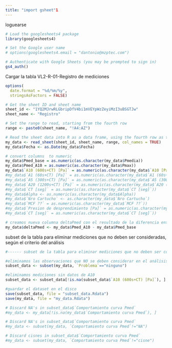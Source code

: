 ```yaml
---
title: "import gsheet"1
---
```


loguearse
```r
# Load the googlesheets4 package
library(googlesheets4)

# Set the Google user name
# options(googlesheets4.email = "dantonio@mzptec.com")

# Authenticate with Google Sheets (you may be prompted to sign in)
gs4_auth()

```

Cargar la tabla VL2-R-01-Registro de mediciones
```r
options(
  date.format = "%d/%m/%y",
  stringsAsFactors = FALSE)

# Get the sheet ID and sheet name
sheet_id <- "1YQ2MJrwRLGbripDfV4bi1mVEYpWzZeyiMzI3uBSGTJw"
sheet_name <- "Registro"

# Set the range to read, starting from the fourth row
range <- paste0(sheet_name, "!A4:AZ")

# Read the sheet data into R as a data frame, using the fourth row as the column names
my_data <- read_sheet(sheet_id, sheet_name, range, col_names = TRUE)
my_data$Fecha <- as.Date(my_data$Fecha)

# convert columns  to numeric
my_data$Pmed_base = as.numeric(as.character(my_data$Pmedia))
my_data$Pmed_A10 = as.numeric(as.character(my_data$Pmax))
my_data$`A10 (600s+CT) [Pa]` = as.numeric(as.character(my_data$`A10 [Pa]`))
#my_data$`A1 (60s+CT) [Pa]` = as.numeric(as.character(my_data$`A1 (60s+CT) [Pa]`))
#my_data$`A5 (300s+CT) [Pa]` = as.numeric(as.character(my_data$`A5 (300s+CT) [Pa]`))
#my_data$`A20 (1200s+CT) [Pa]` = as.numeric(as.character(my_data$`A20 (1200s+CT) [Pa]`))
#my_data$`CT [seg]` = as.numeric(as.character(my_data$`CT [seg]`))
#my_data$Alpha <- as.numeric(as.character(my_data$Alpha))
#my_data$`Nro Cartucho` <- as.character(my_data$`Nro Cartucho`)
#my_data$`MCF ??` = as.numeric(as.character(my_data$`MCF ??`))
#my_data$`Presion de desprendimiento [Pa]` = as.numeric(as.character(my_data$`Presion de desprendimiento [Pa]`))
#my_data$`CT [seg]` = as.numeric(as.character(my_data$`CT [seg]`))

# creamos nueva columna deltaPmed con el resultado de la diferencia entre dos columnas
my_data$deltaPmed <- my_data$Pmed_A10 - my_data$Pmed_base

```

subset de la tabla para eliminar mediciones que no deben ser consideradas, según el criterio del análisis
```r
#------ subset de la tabla para eliminar mediciones que no deben ser consideradas, según el criterio del análisis

#eliminamos las observaciones que NO se deben considerar en el análisis
subset_data <- subset(my_data, `Problema`=="ninguno")

#eliminamos mediciones sin datos de A10
subset_data <- subset_data[!is.na(subset_data$`A10 (600s+CT) [Pa]`), ]

#guardar el dataset en el disco
save(subset_data, file = "subset_data.Rdata")
save(my_data, file = "my_data.Rdata")

# Discard NA's in subset_data$`Comportamiento curva Pmed`
#my_data <- my_data[!is.na(my_data$`Comportamiento curva Pmed`), ]

# Discard NA's in subset_data$`Comportamiento curva Pmed`
#my_data <- subset(my_data, `Comportamiento curva Pmed`!="NA")

# Discard cisnes in subset_data$`Comportamiento curva Pmed`
#my_data <- subset(my_data, `Comportamiento curva Pmed`!="cisne")
```

